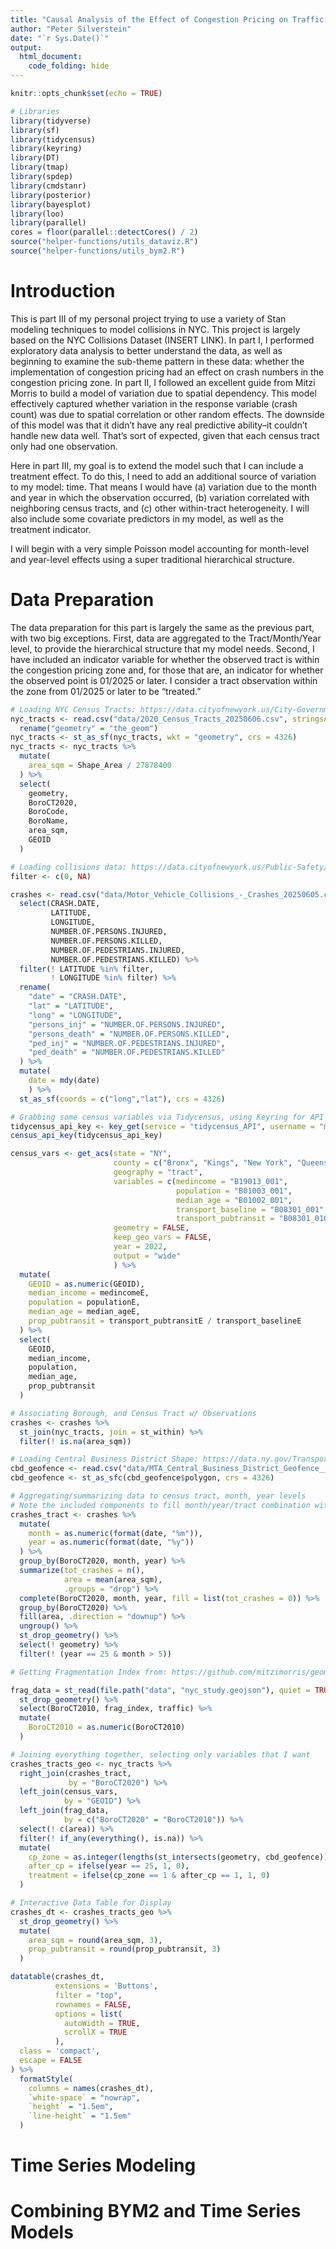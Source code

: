 ```yaml
---
title: "Causal Analysis of the Effect of Congestion Pricing on Traffic Accidents in NYC"
author: "Peter Silverstein"
date: "`r Sys.Date()`"
output: 
  html_document:
    code_folding: hide
---
```


```r
knitr::opts_chunk$set(echo = TRUE)
```

```r
# Libraries
library(tidyverse)
library(sf)
library(tidycensus)
library(keyring)
library(DT)
library(tmap)
library(spdep)
library(cmdstanr)
library(posterior)
library(bayesplot)
library(loo)
library(parallel)
cores = floor(parallel::detectCores() / 2)
source("helper-functions/utils_dataviz.R")
source("helper-functions/utils_bym2.R")
```

# Introduction

This is part III of my personal project trying to use a variety of Stan modeling techniques to model collisions in NYC. This project is largely based on the NYC Collisions Dataset (INSERT LINK). In part I, I performed exploratory data analysis to better understand the data, as well as beginning to examine the sub-theme pattern in these data: whether the implementation of congestion pricing had an effect on crash numbers in the congestion pricing zone. In part II, I followed an excellent guide from Mitzi Morris to build a model of variation due to spatial dependency. This model effectively captured whether variation in the response variable (crash count) was due to spatial correlation or other random effects. The downside of this model was that it didn't have any real predictive ability--it couldn't handle new data well. That's sort of expected, given that each census tract only had one observation.

Here in part III, my goal is to extend the model such that I can include a treatment effect. To do this, I need to add an additional source of variation to my model: time. That means I would have (a) variation due to the month and year in which the observation occurred, (b) variation correlated with neighboring census tracts, and (c) other within-tract heterogeneity. I will also include some covariate predictors in my model, as well as the treatment indicator.

I will begin with a very simple Poisson model accounting for month-level and year-level effects using a super traditional hierarchical structure. 

# Data Preparation

The data preparation for this part is largely the same as the previous part, with two big exceptions. First, data are aggregated to the Tract/Month/Year level, to provide the hierarchical structure that my model needs. Second, I have included an indicator variable for whether the observed tract is within the congestion pricing zone and, for those that are, an indicator for whether the observed point is 01/2025 or later. I consider a tract observation within the zone from 01/2025 or later to be "treated."

```r
# Loading NYC Census Tracts: https://data.cityofnewyork.us/City-Government/2020-Census-Tracts/63ge-mke6/about_data 
nyc_tracts <- read.csv("data/2020_Census_Tracts_20250606.csv", stringsAsFactors = FALSE) %>%
  rename("geometry" = "the_geom")
nyc_tracts <- st_as_sf(nyc_tracts, wkt = "geometry", crs = 4326)
nyc_tracts <- nyc_tracts %>%
  mutate(
    area_sqm = Shape_Area / 27878400
  ) %>%
  select(
    geometry,
    BoroCT2020,
    BoroCode,
    BoroName,
    area_sqm,
    GEOID
  )

# Loading collisions data: https://data.cityofnewyork.us/Public-Safety/Motor-Vehicle-Collisions-Crashes/h9gi-nx95/about_data 
filter <- c(0, NA)

crashes <- read.csv("data/Motor_Vehicle_Collisions_-_Crashes_20250605.csv") %>%
  select(CRASH.DATE,
         LATITUDE,
         LONGITUDE,
         NUMBER.OF.PERSONS.INJURED,
         NUMBER.OF.PERSONS.KILLED,
         NUMBER.OF.PEDESTRIANS.INJURED,
         NUMBER.OF.PEDESTRIANS.KILLED) %>%
  filter(! LATITUDE %in% filter,
         ! LONGITUDE %in% filter) %>%
  rename(
    "date" = "CRASH.DATE",
    "lat" = "LATITUDE",
    "long" = "LONGITUDE",
    "persons_inj" = "NUMBER.OF.PERSONS.INJURED",
    "persons_death" = "NUMBER.OF.PERSONS.KILLED",
    "ped_inj" = "NUMBER.OF.PEDESTRIANS.INJURED",
    "ped_death" = "NUMBER.OF.PEDESTRIANS.KILLED"
  ) %>%
  mutate(
    date = mdy(date)
    ) %>%
  st_as_sf(coords = c("long","lat"), crs = 4326)

# Grabbing some census variables via Tidycensus, using Keyring for API Key privacy
tidycensus_api_key <- key_get(service = "tidycensus_API", username = "my_tidycensus")
census_api_key(tidycensus_api_key)

census_vars <- get_acs(state = "NY",
                       county = c("Bronx", "Kings", "New York", "Queens", "Richmond"),
                       geography = "tract",
                       variables = c(medincome = "B19013_001",
                                     population = "B01003_001",
                                     median_age = "B01002_001",
                                     transport_baseline = "B08301_001",
                                     transport_pubtransit = "B08301_010"),
                       geometry = FALSE,
                       keep_geo_vars = FALSE,
                       year = 2022,
                       output = "wide"
                       ) %>%
  mutate(
    GEOID = as.numeric(GEOID),
    median_income = medincomeE,
    population = populationE,
    median_age = median_ageE,
    prop_pubtransit = transport_pubtransitE / transport_baselineE
  ) %>%
  select(
    GEOID,
    median_income,
    population,
    median_age,
    prop_pubtransit
  )

# Associating Borough, and Census Tract w/ Observations
crashes <- crashes %>%
  st_join(nyc_tracts, join = st_within) %>%
  filter(! is.na(area_sqm))

# Loading Central Business District Shape: https://data.ny.gov/Transportation/MTA-Central-Business-District-Geofence-Beginning-J/srxy-5nxn/about_data
cbd_geofence <- read.csv("data/MTA_Central_Business_District_Geofence__Beginning_June_2024_20250605.csv", stringsAsFactors = FALSE)
cbd_geofence <- st_as_sfc(cbd_geofence$polygon, crs = 4326)

# Aggregating/summarizing data to census tract, month, year levels
# Note the included components to fill month/year/tract combination with no crashes with 0
crashes_tract <- crashes %>%
  mutate(
    month = as.numeric(format(date, "%m")),
    year = as.numeric(format(date, "%y"))
  ) %>%
  group_by(BoroCT2020, month, year) %>%
  summarize(tot_crashes = n(),
            area = mean(area_sqm),
            .groups = "drop") %>%
  complete(BoroCT2020, month, year, fill = list(tot_crashes = 0)) %>% 
  group_by(BoroCT2020) %>%
  fill(area, .direction = "downup") %>%
  ungroup() %>%
  st_drop_geometry() %>%
  select(! geometry) %>%
  filter(! (year == 25 & month > 5))

# Getting Fragmentation Index from: https://github.com/mitzimorris/geomed_2024/blob/main/data/nyc_study.geojson

frag_data = st_read(file.path("data", "nyc_study.geojson"), quiet = TRUE) %>%
  st_drop_geometry() %>%
  select(BoroCT2010, frag_index, traffic) %>%
  mutate(
    BoroCT2010 = as.numeric(BoroCT2010)
  )

# Joining everything together, selecting only variables that I want
crashes_tracts_geo <- nyc_tracts %>%
  right_join(crashes_tract, 
             by = "BoroCT2020") %>%
  left_join(census_vars,
            by = "GEOID") %>%
  left_join(frag_data,
            by = c("BoroCT2020" = "BoroCT2010")) %>%
  select(! c(area)) %>% 
  filter(! if_any(everything(), is.na)) %>%
  mutate(
    cp_zone = as.integer(lengths(st_intersects(geometry, cbd_geofence)) > 0),
    after_cp = ifelse(year == 25, 1, 0),
    treatment = ifelse(cp_zone == 1 & after_cp == 1, 1, 0)
  )

# Interactive Data Table for Display
crashes_dt <- crashes_tracts_geo %>%
  st_drop_geometry() %>%
  mutate(
    area_sqm = round(area_sqm, 3),
    prop_pubtransit = round(prop_pubtransit, 3)
  )

datatable(crashes_dt,
          extensions = 'Buttons',
          filter = "top",
          rownames = FALSE,
          options = list(
            autoWidth = TRUE,
            scrollX = TRUE
          ),
  class = 'compact',
  escape = FALSE
) %>%
  formatStyle(
    columns = names(crashes_dt),
    `white-space` = "nowrap",
    `height` = "1.5em",
    `line-height` = "1.5em"
  )
```

# Time Series Modeling

# Combining BYM2 and Time Series Models












